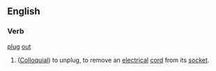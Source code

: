 ==English==
===Verb===
[[plug]] [[out]]
# {{Ireland}} ([[Colloquial]]) to unplug, to remove an [[electrical]] [[cord]] from its [[socket]].